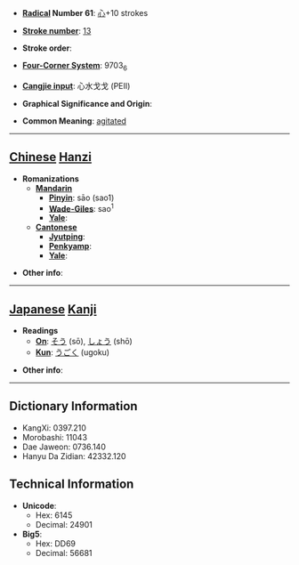 * '''[[Wiktionary:Chinese radical index| Radical]] Number 61''': [[Wiktionary:Chinese radical index 心|心]]+10 strokes

* '''[[Wiktionary:Chinese total strokes index|Stroke number]]''': [[Wiktionary:Chinese total strokes index 13|13]]

* '''Stroke order''': 

* '''[[Wiktionary:Chinese four corner index|Four-Corner System]]''': 9703<sub>6</sub>

* '''[[Wiktionary:Chinese Cangjie index|Cangjie input]]''': 心水戈戈 (PEII)

* '''Graphical Significance and Origin''': 

* '''Common Meaning''': [[agitated]]

----

== [[Chinese]] [[Hanzi]] ==

* '''Romanizations'''
** '''[[Mandarin]]'''
*** '''[[Pinyin]]''': sāo (sao1)
*** '''[[Wade-Giles]]''': sao<sup>1</sup>
*** '''[[Yale]]''': 
** '''[[Cantonese]]'''
*** '''[[Jyutping]]''':
*** '''[[Penkyamp]]''': 
*** '''[[Yale]]''': 

* '''Other info''': 

----

== [[Japanese]] [[Kanji]] ==

* '''Readings'''
** '''[[On]]''': [[そう]] (sō), [[しょう]] (shō)
** '''[[Kun]]''': [[うごく]] (ugoku)

* '''Other info''':  

----

== Dictionary Information ==

* KangXi: 0397.210
* Morobashi: 11043
* Dae Jaweon: 0736.140
* Hanyu Da Zidian: 42332.120

== Technical Information ==

* '''Unicode''':
** Hex: 6145
** Decimal: 24901
* '''Big5''':
** Hex: DD69
** Decimal: 56681
